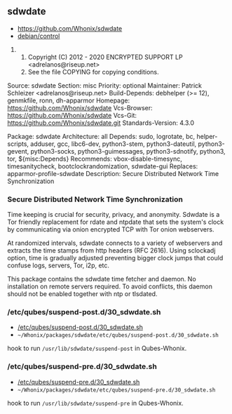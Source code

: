 == sdwdate ==

* https://github.com/Whonix/sdwdate
* [https://github.com/Whonix/sdwdate/blob/master/debian/control debian/control]
## Copyright (C) 2012 - 2020 ENCRYPTED SUPPORT LP <adrelanos@riseup.net>
## See the file COPYING for copying conditions.

Source: sdwdate
Section: misc
Priority: optional
Maintainer: Patrick Schleizer <adrelanos@riseup.net>
Build-Depends: debhelper (>= 12), genmkfile, ronn,
dh-apparmor
Homepage: https://github.com/Whonix/sdwdate
Vcs-Browser: https://github.com/Whonix/sdwdate
Vcs-Git: https://github.com/Whonix/sdwdate.git
Standards-Version: 4.3.0

Package: sdwdate
Architecture: all
Depends: sudo, logrotate, bc, helper-scripts, adduser,
gcc, libc6-dev, python3-stem, python3-dateutil, python3-gevent,
python3-socks, python3-guimessages, python3-sdnotify, python3, tor,
${misc:Depends}
Recommends: vbox-disable-timesync, timesanitycheck, bootclockrandomization,
sdwdate-gui
Replaces: apparmor-profile-sdwdate
Description: Secure Distributed Network Time Synchronization
===  Secure Distributed Network Time Synchronization ===

Time keeping is crucial for security, privacy, and anonymity. Sdwdate is a Tor
friendly replacement for rdate and ntpdate that sets the system's clock by
communicating via onion encrypted TCP with Tor onion webservers.

At randomized intervals, sdwdate connects to a variety of webservers and
extracts the time stamps from http headers (RFC 2616).
Using sclockadj option, time is gradually adjusted preventing bigger clock
jumps that could confuse logs, servers, Tor, i2p, etc.

This package contains the sdwdate time fetcher and daemon. No
installation on remote servers required. To avoid conflicts, this daemon
should not be enabled together with ntp or tlsdated.
=== /etc/qubes/suspend-post.d/30_sdwdate.sh ===

* [https://github.com/Whonix/sdwdate/blob/master/etc/qubes/suspend-post.d/30_sdwdate.sh /etc/qubes/suspend-post.d/30_sdwdate.sh]
* <code>~/Whonix/packages/sdwdate/etc/qubes/suspend-post.d/30_sdwdate.sh</code>

hook to run <code>/usr/lib/sdwdate/suspend-post</code>
in Qubes-Whonix.
=== /etc/qubes/suspend-pre.d/30_sdwdate.sh ===

* [https://github.com/Whonix/sdwdate/blob/master/etc/qubes/suspend-pre.d/30_sdwdate.sh /etc/qubes/suspend-pre.d/30_sdwdate.sh]
* <code>~/Whonix/packages/sdwdate/etc/qubes/suspend-pre.d/30_sdwdate.sh</code>

hook to run <code>/usr/lib/sdwdate/suspend-pre</code>
in Qubes-Whonix.
